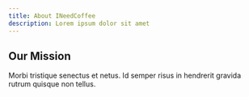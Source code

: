 ```yaml
---
title: About INeedCoffee
description: Lorem ipsum dolor sit amet
---
```



<PageLayout title="About INeedCoffee" description="Lorem ipsum dolor sit amet">

## Our Mission

Morbi tristique senectus et netus. Id semper risus in hendrerit gravida rutrum quisque non
tellus.

</PageLayout>
